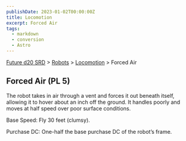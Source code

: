 ```yaml
---
publishDate: 2023-01-02T00:00:00Z
title: Locomotion
excerpt: Forced Air
tags:
  - markdown
  - conversion
  - Astro
---
```






[Future d20 SRD](/#futureD20) > [Robots](future-d20-srd-robots-index) > [Locomotion](future-d20-srd-robots-locomotion-index) > Forced Air




## Forced Air (PL 5)


The robot takes in air through a vent and forces it out beneath itself, allowing it to hover about an inch off the ground. It handles poorly and moves at half speed over poor surface conditions.


Base Speed: Fly 30 feet (clumsy).


Purchase DC: One-half the base purchase DC of the robot’s frame.



